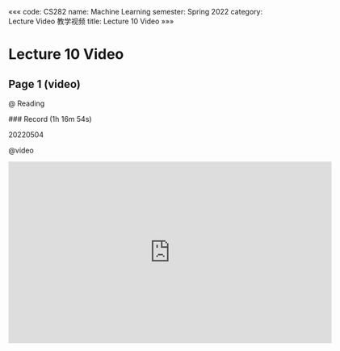 «««
code: CS282
name: Machine Learning
semester: Spring 2022
category: Lecture Video 教学视频
title: Lecture 10 Video
»»»

# Lecture 10 Video

## Page 1 (video)

@ Reading

<div class="markdown-body">
### Record (1h 16m 54s)

20220504
</div>

@video

<iframe src="https://sbbrisk.com/e/vcjppfb93uu2.html" frameborder=0 marginwidth=0 marginheight=0 scrolling=no width=640 height=360 allowfullscreen></iframe>
